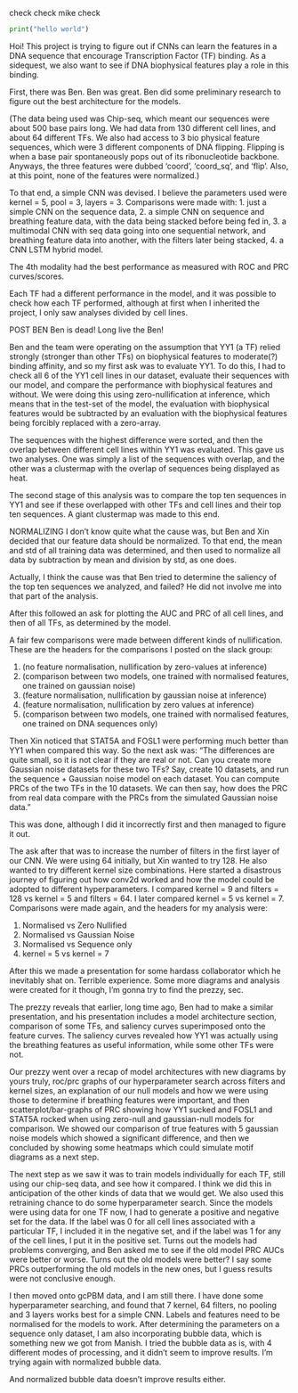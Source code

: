 check check mike check

```python
print("hello world")
```

Hoi! This project is trying to figure out if CNNs can learn the features in a DNA sequence that encourage Transcription Factor (TF) binding. As a sidequest, we also want to see if DNA biophysical features play a role in this binding.

First, there was Ben. Ben was great. Ben did some preliminary research to figure out the best architecture for the models.

(The data being used was Chip-seq, which meant our sequences were about 500 base pairs long. We had data from 130 different cell lines, and about 64 different TFs. We also had access to 3 bio physical feature sequences, which were 3 different components of DNA flipping. Flipping is when a base pair spontaneously pops out of its ribonucleotide backbone. Anyways, the three features were dubbed 'coord', 'coord_sq', and 'flip'. Also, at this point, none of the features were normalized.)

To that end, a simple CNN was devised. I believe the parameters used were kernel = 5, pool = 3, layers = 3. Comparisons were made with:
1. just a simple CNN on the sequence data,
2. a simple CNN on sequence and breathing feature data, with the data being stacked before being fed in,
3. a multimodal CNN with seq data going into one sequential network, and breathing feature data into another, with the filters later being stacked, 
4. a CNN LSTM hybrid model.

The 4th modality had the best performance as measured with ROC and PRC curves/scores.

Each TF had a different performance in the model, and it was possible to check how each TF performed, although at first when I inherited the project, I only saw analyses divided by cell lines.

POST BEN
Ben is dead! Long live the Ben!

Ben and the team were operating on the assumption that YY1 (a TF) relied strongly (stronger than other TFs) on biophysical features to moderate(?) binding affinity, and so my first ask was to evaluate YY1. To do this, I had to check all 6 of the YY1 cell lines in our dataset, evaluate their sequences with our model, and compare the performance with biophysical features and without. We were doing this using zero-nullification at inference, which means that in the test-set of the model, the evaluation with biophysical features would be subtracted by an evaluation with the biophysical features being forcibly replaced with a zero-array.

The sequences with the highest difference were sorted, and then the overlap between different cell lines within YY1 was evaluated. This gave us two analyses. One was simply a list of the sequences with overlap, and the other was a clustermap with the overlap of sequences being displayed as heat.

The second stage of this analysis was to compare the top ten sequences in YY1 and see if these overlapped with other TFs and cell lines and their top ten sequences. A giant clustermap was made to this end.

NORMALIZING
I don't know quite what the cause was, but Ben and Xin decided that our feature data should be normalized. To that end, the mean and std of all training data was determined, and then used to normalize all data by subtraction by mean and division by std, as one does.

Actually, I think the cause was that Ben tried to determine the saliency of the top ten sequences we analyzed, and failed? He did not involve me into that part of the analysis.

After this followed an ask for plotting the AUC and PRC of all cell lines, and then of all TFs, as determined by the model.

A fair few comparisons were made between different kinds of nullification. These are the headers for the comparisons I posted on the slack group:

1. (no feature normalisation, nullification by zero-values at inference)
2. (comparison between two models, one trained with normalised features, one trained on gaussian noise)
3. (feature normalisation, nullification by gaussian noise at inference)
4. (feature normalisation, nullification by zero values at inference)
5. (comparison between two models, one trained with normalised features, one trained on DNA sequences only)

Then Xin noticed that STAT5A and FOSL1 were performing much better than YY1 when compared this way. So the next ask was:
"The differences are quite small, so it is not clear if they are real or not. Can you create more Gaussian noise datasets for these two TFs? Say, create 10 datasets, and run the sequence + Gaussian noise model on each dataset. You can compute PRCs of the two TFs in the 10 datasets. We can then say, how does the PRC from real data compare with the PRCs from the simulated Gaussian noise data."

This was done, although I did it incorrectly first and then managed to figure it out.

The ask after that was to increase the number of filters in the first layer of our CNN. We were using 64 initially, but Xin wanted to try 128. He also wanted to try different kernel size combinations. Here started a disastrous journey of figuring out how conv2d worked and how the model could be adopted to different hyperparameters. I compared kernel = 9 and filters = 128 vs kernel = 5 and filters = 64. I later compared kernel = 5 vs kernel = 7. Comparisons were made again, and the headers for my analysis were:

1. Normalised vs Zero Nullified
2. Normalised vs Gaussian Noise
3. Normalised vs Sequence only
4. kernel = 5 vs kernel = 7

After this we made a presentation for some hardass collaborator which he inevitably shat on. Terrible experience. Some more diagrams and analysis were created for it though, I'm gonna try to find the prezzy, sec.

The prezzy reveals that earlier, long time ago, Ben had to make a similar presentation, and his presentation includes a model architecture section, comparison of some TFs, and saliency curves superimposed onto the feature curves. The saliency curves revealed how YY1 was actually using the breathing features as useful information, while some other TFs were not.

Our prezzy went over a recap of model architectures with new diagrams by yours truly, roc/prc graphs of our hyperparameter search across filters and kernel sizes, an explanation of our null models and how we were using those to determine if breathing features were important, and then scatterplot/bar-graphs of PRC showing how YY1 sucked and FOSL1 and STAT5A rocked when using zero-null and gaussian-null models for comparison. We showed our comparison of true features with 5 gaussian noise models which showed a significant difference, and then we concluded by showing some heatmaps which could simulate motif diagrams as a next step.

The next step as we saw it was to train models individually for each TF, still using our chip-seq data, and see how it compared. I think we did this in anticipation of the other kinds of data that we would get. We also used this retraining chance to do some hyperparameter search. Since the models were using data for one TF now, I had to generate a positive and negative set for the data. If the label was 0 for all cell lines associated with a particular TF, I included it in the negative set, and if the label was 1 for any of the cell lines, I put it in the positive set. Turns out the models had problems converging, and Ben asked me to see if the old model PRC AUCs were better or worse. Turns out the old models were better? I say some PRCs outperforming the old models in the new ones, but I guess results were not conclusive enough.

I then moved onto gcPBM data, and I am still there. I have done some hyperparameter searching, and found that 7 kernel, 64 filters, no pooling and 3 layers works best for a simple CNN. Labels and features need to be normalised for the models to work. After determining the parameters on a sequence only dataset, I am also incorporating bubble data, which is something new we got from Manish. I tried the bubble data as is, with 4 different modes of processing, and it didn't seem to improve results. I'm trying again with normalized bubble data.

And normalized bubble data doesn't improve results either.